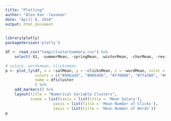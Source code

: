 ```yaml
---
title: "Plotting"
author: "Alex Kan -lexokan"
date: "April 8, 2018"
output: html_document
---
```


```r
library(plotly)
packageVersion('plotly')
```

```r
df <- read_csv("temp/clusterSummary.csv") %>%
    select(-X1, -summerMean, -springMean, -winterMean, -charMean, -reviewsMean)
```

```r
# salary, wordsmean, clicksmean
p <- plot_ly(df, x = ~salMean, y = ~clicksMean, z = ~wordMean, color = ~cluster,
             colors = c("#99badd", "#006400", "#ff0000", "#ffa500", "#000000"),
             name = df$cluster
             ) %>%
    add_markers() %>%
    layout(title = "Numerical Variable Clusters", 
           scene = list(xaxis = list(title = 'Mean Salary'),
                     yaxis = list(title = 'Mean Number of Clicks'),
                     zaxis = list(title = 'Mean Number of Words'))           )
p
```
